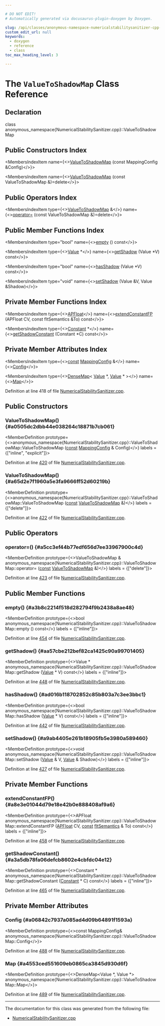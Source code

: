 ```yaml
---

# DO NOT EDIT!
# Automatically generated via docusaurus-plugin-doxygen by Doxygen.

slug: /api/classes/anonymous-namespace-numericalstabilitysanitizer-cpp-/valuetoshadowmap
custom_edit_url: null
keywords:
  - doxygen
  - reference
  - class
toc_max_heading_level: 3

---
```





# The `ValueToShadowMap` Class Reference

<DoxygenPage pluginConfig={pluginConfig}>



## Declaration

<CodeBlock>class anonymous_namespace{NumericalStabilitySanitizer.cpp}::ValueToShadowMap</CodeBlock>

## Public Constructors Index

<MembersIndex>

<MembersIndexItem
  name={<><a href="#a0505dc2dbb44e038264c18871b7cb061">ValueToShadowMap</a> (const MappingConfig &amp;Config)</>}>
</MembersIndexItem>

<MembersIndexItem
  name={<><a href="#a65d2e7f1960a5e3fa9666ff52d60219b">ValueToShadowMap</a> (const ValueToShadowMap &amp;)=delete</>}>
</MembersIndexItem>

</MembersIndex>

## Public Operators Index

<MembersIndex>

<MembersIndexItem
  type={<><a href="/docs/api/classes/anonymous-namespace-numericalstabilitysanitizer-cpp-/valuetoshadowmap">ValueToShadowMap</a> &amp;</>}
  name={<><a href="#a5cc3ef44b77edf656d7ee33967900c4d">operator=</a> (const ValueToShadowMap &amp;)=delete</>}>
</MembersIndexItem>

</MembersIndex>

## Public Member Functions Index

<MembersIndex>

<MembersIndexItem
  type="bool"
  name={<><a href="#a3b8c2214f518d282794f9b2438a8ae48">empty</a> () const</>}>
</MembersIndexItem>

<MembersIndexItem
  type={<><a href="/docs/api/classes/llvm/value">Value</a> &#42;</>}
  name={<><a href="#aa57cbe212bef82ca1425c90a99701405">getShadow</a> (Value &#42;V) const</>}>
</MembersIndexItem>

<MembersIndexItem
  type="bool"
  name={<><a href="#ad016b118702852c85b803a7c3ee3bbc1">hasShadow</a> (Value &#42;V) const</>}>
</MembersIndexItem>

<MembersIndexItem
  type="void"
  name={<><a href="#a9ab4405e261b18905fb5e3980a589460">setShadow</a> (Value &amp;V, Value &amp;Shadow)</>}>
</MembersIndexItem>

</MembersIndex>

## Private Member Functions Index

<MembersIndex>

<MembersIndexItem
  type={<><a href="/docs/api/classes/llvm/apfloat">APFloat</a></>}
  name={<><a href="#a8e3e01044d79e18e42b0e888408af9a6">extendConstantFP</a> (APFloat CV, const fltSemantics &amp;To) const</>}>
</MembersIndexItem>

<MembersIndexItem
  type={<><a href="/docs/api/classes/llvm/constant">Constant</a> &#42;</>}
  name={<><a href="#a3a5db78fa06defcb8602e4cbfdc04e12">getShadowConstant</a> (Constant &#42;C) const</>}>
</MembersIndexItem>

</MembersIndex>

## Private Member Attributes Index

<MembersIndex>

<MembersIndexItem
  type={<><a href="/docs/api/files/lib/lib/target/lib/target/aarch64/aarch64promoteconstant-cpp/#a90f8350fecae261c25be85d38b451bff">const</a> <a href="/docs/api/classes/anonymous-namespace-numericalstabilitysanitizer-cpp-/mappingconfig">MappingConfig</a> &amp;</>}
  name={<><a href="#a06842c7937a085ad4d09b64891f1593a">Config</a></>}>
</MembersIndexItem>

<MembersIndexItem
  type={<><a href="/docs/api/classes/llvm/densemap">DenseMap</a>&lt; <a href="/docs/api/classes/llvm/value">Value</a> &#42;, <a href="/docs/api/classes/llvm/value">Value</a> &#42; &gt;</>}
  name={<><a href="#a4553ced551609eb0865ca3845d930d6f">Map</a></>}>
</MembersIndexItem>

</MembersIndex>


Definition at line 418 of file <a href="/docs/api/files/lib/lib/transforms/lib/transforms/instrumentation/numericalstabilitysanitizer-cpp">NumericalStabilitySanitizer.cpp</a>.

<SectionDefinition>

## Public Constructors

### ValueToShadowMap() {#a0505dc2dbb44e038264c18871b7cb061}

<MemberDefinition
  prototype={<>anonymous&#95;namespace&#123;NumericalStabilitySanitizer.cpp&#125;::ValueToShadowMap::ValueToShadowMap (<a href="/docs/api/files/lib/lib/target/lib/target/aarch64/aarch64promoteconstant-cpp/#a90f8350fecae261c25be85d38b451bff">const</a> <a href="/docs/api/classes/anonymous-namespace-numericalstabilitysanitizer-cpp-/mappingconfig">MappingConfig</a> &amp; Config)</>}
  labels = {["inline", "explicit"]}>

Definition at line <a href="/docs/api/files/lib/lib/transforms/lib/transforms/instrumentation/numericalstabilitysanitizer-cpp/#l00420">420</a> of file <a href="/docs/api/files/lib/lib/transforms/lib/transforms/instrumentation/numericalstabilitysanitizer-cpp">NumericalStabilitySanitizer.cpp</a>.
</MemberDefinition>

### ValueToShadowMap() {#a65d2e7f1960a5e3fa9666ff52d60219b}

<MemberDefinition
  prototype={<>anonymous&#95;namespace&#123;NumericalStabilitySanitizer.cpp&#125;::ValueToShadowMap::ValueToShadowMap (<a href="/docs/api/files/lib/lib/target/lib/target/aarch64/aarch64promoteconstant-cpp/#a90f8350fecae261c25be85d38b451bff">const</a> <a href="/docs/api/classes/anonymous-namespace-numericalstabilitysanitizer-cpp-/valuetoshadowmap">ValueToShadowMap</a> &amp;)</>}
  labels = {["delete"]}>

Definition at line <a href="/docs/api/files/lib/lib/transforms/lib/transforms/instrumentation/numericalstabilitysanitizer-cpp/#l00422">422</a> of file <a href="/docs/api/files/lib/lib/transforms/lib/transforms/instrumentation/numericalstabilitysanitizer-cpp">NumericalStabilitySanitizer.cpp</a>.
</MemberDefinition>

</SectionDefinition>

<SectionDefinition>

## Public Operators

### operator=() {#a5cc3ef44b77edf656d7ee33967900c4d}

<MemberDefinition
  prototype={<>ValueToShadowMap &amp; anonymous&#95;namespace&#123;NumericalStabilitySanitizer.cpp&#125;::ValueToShadowMap::operator= (<a href="/docs/api/files/lib/lib/target/lib/target/aarch64/aarch64promoteconstant-cpp/#a90f8350fecae261c25be85d38b451bff">const</a> <a href="/docs/api/classes/anonymous-namespace-numericalstabilitysanitizer-cpp-/valuetoshadowmap">ValueToShadowMap</a> &amp;)</>}
  labels = {["delete"]}>

Definition at line <a href="/docs/api/files/lib/lib/transforms/lib/transforms/instrumentation/numericalstabilitysanitizer-cpp/#l00423">423</a> of file <a href="/docs/api/files/lib/lib/transforms/lib/transforms/instrumentation/numericalstabilitysanitizer-cpp">NumericalStabilitySanitizer.cpp</a>.
</MemberDefinition>

</SectionDefinition>

<SectionDefinition>

## Public Member Functions

### empty() {#a3b8c2214f518d282794f9b2438a8ae48}

<MemberDefinition
  prototype={<>bool anonymous&#95;namespace&#123;NumericalStabilitySanitizer.cpp&#125;::ValueToShadowMap::empty () const</>}
  labels = {["inline"]}>

Definition at line <a href="/docs/api/files/lib/lib/transforms/lib/transforms/instrumentation/numericalstabilitysanitizer-cpp/#l00454">454</a> of file <a href="/docs/api/files/lib/lib/transforms/lib/transforms/instrumentation/numericalstabilitysanitizer-cpp">NumericalStabilitySanitizer.cpp</a>.
</MemberDefinition>

### getShadow() {#aa57cbe212bef82ca1425c90a99701405}

<MemberDefinition
  prototype={<>Value &#42; anonymous&#95;namespace&#123;NumericalStabilitySanitizer.cpp&#125;::ValueToShadowMap::getShadow (<a href="/docs/api/classes/llvm/value">Value</a> &#42; V) const</>}
  labels = {["inline"]}>

Definition at line <a href="/docs/api/files/lib/lib/transforms/lib/transforms/instrumentation/numericalstabilitysanitizer-cpp/#l00448">448</a> of file <a href="/docs/api/files/lib/lib/transforms/lib/transforms/instrumentation/numericalstabilitysanitizer-cpp">NumericalStabilitySanitizer.cpp</a>.
</MemberDefinition>

### hasShadow() {#ad016b118702852c85b803a7c3ee3bbc1}

<MemberDefinition
  prototype={<>bool anonymous&#95;namespace&#123;NumericalStabilitySanitizer.cpp&#125;::ValueToShadowMap::hasShadow (<a href="/docs/api/classes/llvm/value">Value</a> &#42; V) const</>}
  labels = {["inline"]}>

Definition at line <a href="/docs/api/files/lib/lib/transforms/lib/transforms/instrumentation/numericalstabilitysanitizer-cpp/#l00442">442</a> of file <a href="/docs/api/files/lib/lib/transforms/lib/transforms/instrumentation/numericalstabilitysanitizer-cpp">NumericalStabilitySanitizer.cpp</a>.
</MemberDefinition>

### setShadow() {#a9ab4405e261b18905fb5e3980a589460}

<MemberDefinition
  prototype={<>void anonymous&#95;namespace&#123;NumericalStabilitySanitizer.cpp&#125;::ValueToShadowMap::setShadow (<a href="/docs/api/classes/llvm/value">Value</a> &amp; V, <a href="/docs/api/classes/llvm/value">Value</a> &amp; Shadow)</>}
  labels = {["inline"]}>

Definition at line <a href="/docs/api/files/lib/lib/transforms/lib/transforms/instrumentation/numericalstabilitysanitizer-cpp/#l00427">427</a> of file <a href="/docs/api/files/lib/lib/transforms/lib/transforms/instrumentation/numericalstabilitysanitizer-cpp">NumericalStabilitySanitizer.cpp</a>.
</MemberDefinition>

</SectionDefinition>

<SectionDefinition>

## Private Member Functions

### extendConstantFP() {#a8e3e01044d79e18e42b0e888408af9a6}

<MemberDefinition
  prototype={<>APFloat anonymous&#95;namespace&#123;NumericalStabilitySanitizer.cpp&#125;::ValueToShadowMap::extendConstantFP (<a href="/docs/api/classes/llvm/apfloat">APFloat</a> CV, <a href="/docs/api/files/lib/lib/target/lib/target/aarch64/aarch64promoteconstant-cpp/#a90f8350fecae261c25be85d38b451bff">const</a> <a href="/docs/api/structs/llvm/fltsemantics">fltSemantics</a> &amp; To) const</>}
  labels = {["inline"]}>

Definition at line <a href="/docs/api/files/lib/lib/transforms/lib/transforms/instrumentation/numericalstabilitysanitizer-cpp/#l00458">458</a> of file <a href="/docs/api/files/lib/lib/transforms/lib/transforms/instrumentation/numericalstabilitysanitizer-cpp">NumericalStabilitySanitizer.cpp</a>.
</MemberDefinition>

### getShadowConstant() {#a3a5db78fa06defcb8602e4cbfdc04e12}

<MemberDefinition
  prototype={<>Constant &#42; anonymous&#95;namespace&#123;NumericalStabilitySanitizer.cpp&#125;::ValueToShadowMap::getShadowConstant (<a href="/docs/api/classes/llvm/constant">Constant</a> &#42; C) const</>}
  labels = {["inline"]}>

Definition at line <a href="/docs/api/files/lib/lib/transforms/lib/transforms/instrumentation/numericalstabilitysanitizer-cpp/#l00465">465</a> of file <a href="/docs/api/files/lib/lib/transforms/lib/transforms/instrumentation/numericalstabilitysanitizer-cpp">NumericalStabilitySanitizer.cpp</a>.
</MemberDefinition>

</SectionDefinition>

<SectionDefinition>

## Private Member Attributes

### Config {#a06842c7937a085ad4d09b64891f1593a}

<MemberDefinition
  prototype={<>const MappingConfig&amp; anonymous&#95;namespace&#123;NumericalStabilitySanitizer.cpp&#125;::ValueToShadowMap::Config</>}>

Definition at line <a href="/docs/api/files/lib/lib/transforms/lib/transforms/instrumentation/numericalstabilitysanitizer-cpp/#l00488">488</a> of file <a href="/docs/api/files/lib/lib/transforms/lib/transforms/instrumentation/numericalstabilitysanitizer-cpp">NumericalStabilitySanitizer.cpp</a>.
</MemberDefinition>

### Map {#a4553ced551609eb0865ca3845d930d6f}

<MemberDefinition
  prototype={<>DenseMap&lt;Value &#42;, Value &#42;&gt; anonymous&#95;namespace&#123;NumericalStabilitySanitizer.cpp&#125;::ValueToShadowMap::Map</>}>

Definition at line <a href="/docs/api/files/lib/lib/transforms/lib/transforms/instrumentation/numericalstabilitysanitizer-cpp/#l00489">489</a> of file <a href="/docs/api/files/lib/lib/transforms/lib/transforms/instrumentation/numericalstabilitysanitizer-cpp">NumericalStabilitySanitizer.cpp</a>.
</MemberDefinition>

</SectionDefinition>

<hr/>

The documentation for this class was generated from the following file:

<ul>
<li><a href="/docs/api/files/lib/lib/transforms/lib/transforms/instrumentation/numericalstabilitysanitizer-cpp">NumericalStabilitySanitizer.cpp</a></li>
</ul>

</DoxygenPage>
